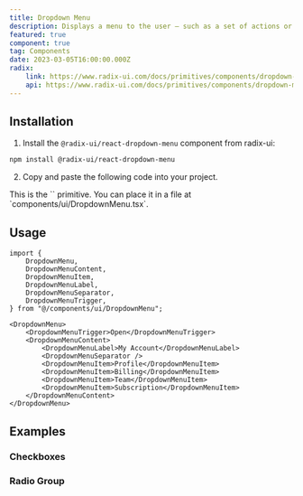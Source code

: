 ```yaml
---
title: Dropdown Menu
description: Displays a menu to the user — such as a set of actions or functions — triggered by a button.
featured: true
component: true
tag: Components
date: 2023-03-05T16:00:00.000Z
radix:
    link: https://www.radix-ui.com/docs/primitives/components/dropdown-menu
    api: https://www.radix-ui.com/docs/primitives/components/dropdown-menu#api-reference
---
```


<ComponentExample src="src/components/examples/DropdownMenuDemo.tsx">
    <DropdownMenuDemo />
</ComponentExample>

## Installation

1. Install the `@radix-ui/react-dropdown-menu` component from radix-ui:

```bash
npm install @radix-ui/react-dropdown-menu
```

2. Copy and paste the following code into your project.

<ComponentSource src="src/components/ui/DropdownMenu.tsx" />

<Alert variant="outline">
    This is the `<DropdownMenu />` primitive. You can place it in a file at
    `components/ui/DropdownMenu.tsx`.
</Alert>

## Usage

```tsx
import {
    DropdownMenu,
    DropdownMenuContent,
    DropdownMenuItem,
    DropdownMenuLabel,
    DropdownMenuSeparator,
    DropdownMenuTrigger,
} from "@/components/ui/DropdownMenu";
```

```tsx
<DropdownMenu>
    <DropdownMenuTrigger>Open</DropdownMenuTrigger>
    <DropdownMenuContent>
        <DropdownMenuLabel>My Account</DropdownMenuLabel>
        <DropdownMenuSeparator />
        <DropdownMenuItem>Profile</DropdownMenuItem>
        <DropdownMenuItem>Billing</DropdownMenuItem>
        <DropdownMenuItem>Team</DropdownMenuItem>
        <DropdownMenuItem>Subscription</DropdownMenuItem>
    </DropdownMenuContent>
</DropdownMenu>
```

## Examples

### Checkboxes

<ComponentExample src="src/components/examples/DropdownMenuCheckboxDemo.tsx">
    <DropdownMenuCheckboxDemo />
</ComponentExample>

### Radio Group

<ComponentExample src="src/components/examples/DropdownMenuRadioGroupDemo.tsx">
    <DropdownMenuRadioGroupDemo />
</ComponentExample>
